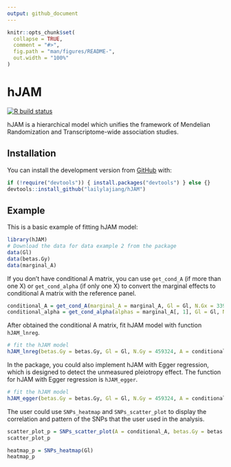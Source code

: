 ```yaml
---
output: github_document
---
```


<!-- README.md is generated from README.Rmd. Please edit that file -->

```r
knitr::opts_chunk$set(
  collapse = TRUE,
  comment = "#>",
  fig.path = "man/figures/README-",
  out.width = "100%"
)
```
# hJAM

<!-- badges: start -->
[![R build status](https://github.com/lailylajiang/hJAM/workflows/R-CMD-check/badge.svg)](https://github.com/lailylajiang/hJAM)
<!-- badges: end -->

hJAM is a hierarchical model which unifies the framework of Mendelian Randomization and Transcriptome-wide association studies.

## Installation

You can install the development version from [GitHub](https://github.com/lailylajiang/hJAM) with:

``` r
if (!require("devtools")) { install.packages("devtools") } else {}
devtools::install_github("lailylajiang/hJAM")
```
## Example

This is a basic example of fitting hJAM model:

```r
library(hJAM)
# Download the data for data example 2 from the package
data(Gl)
data(betas.Gy)
data(marginal_A)
```

If you don't have conditional A matrix, you can use ``get_cond_A`` (if more than one X) or ``get_cond_alpha`` (if only one X) to convert the marginal effects to conditional A matrix with the reference panel.

```r
conditional_A = get_cond_A(marginal_A = marginal_A, Gl = Gl, N.Gx = 339224, ridgeTerm = T)
conditional_alpha = get_cond_alpha(alphas = marginal_A[, 1], Gl = Gl, N.Gx = 339224, ridgeTerm = T)
```

After obtained the conditional A matrix, fit hJAM model with function ``hJAM_lnreg``.

```r
# fit the hJAM model
hJAM_lnreg(betas.Gy = betas.Gy, Gl = Gl, N.Gy = 459324, A = conditional_A, ridgeTerm = T)
```

In the package, you could also implement hJAM with Egger regression, which is designed to detect the unmeasured pleiotropy effect. The function for hJAM with Egger regression is ``hJAM_egger``.

```r
# fit the hJAM model
hJAM_egger(betas.Gy = betas.Gy, Gl = Gl, N.Gy = 459324, A = conditional_A, ridgeTerm = T)
```

The user could use ``SNPs_heatmap`` and ``SNPs_scatter_plot`` to display the correlation and pattern of the SNPs that the user used in the analysis.

```r
scatter_plot_p = SNPs_scatter_plot(A = conditional_A, betas.Gy = betas.Gy, num_X = 2)
scatter_plot_p
```

```r
heatmap_p = SNPs_heatmap(Gl)
heatmap_p
```

